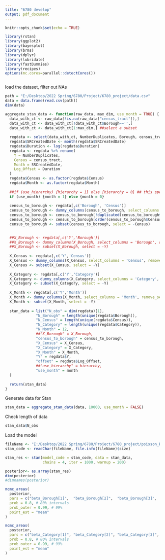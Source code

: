 ```yaml
---
title: "6780 develop"
output: pdf_document
---
```


```r
knitr::opts_chunk$set(echo = TRUE)
```

```r
library(rstan)
library(ggplot2)
library(bayesplot)
library(brms)
library(dplyr)
library(lubridate)
library(fastDummies)
library(recipes)
options(mc.cores=parallel::detectCores())
```

```r

```

load the dataset, filter out NAs

```r
path = "E:/Desktop/2022 Spring/6780/Project/6780_project/data.csv"
data = data.frame(read.csv(path))
dim(data)
```
```r
aggregate_stan_data <- function(raw_data, max_dim, use_month = TRUE) {
  data_with_ct <- raw_data[!is.na(raw_data["census_tract"]),]
  data_with_ct <- data_with_ct[!data_with_ct$Borough=='',]
  data_with_ct <- data_with_ct[1:max_dim,] ##select a subset
  
  regdata <- select(data_with_ct, NumberDuplicates, Borough, census_tract, Category, SRCreatedDate, Duration)
  regdata$SRCreatedDate <- month(regdata$SRCreatedDate)
  regdata$Duration <- log(regdata$Duration)
  regdata <- regdata %>% rename(
    Y = NumberDuplicates,
    Census = census_tract,
    Month = SRCreatedDate,
    Log_Offset = Duration
  )
  regdata$Census <- as.factor(regdata$Census)
  regdata$Month <- as.factor(regdata$Month)
  
  ##if (use_hierarchy) {hierarchy = 1} else {hierarchy = 0} ## this specifies whether use hierarchy on census tract
  if (use_month) {month = 1} else {month = 0}
  
  census_to_borough <- regdata[,c('Borough', 'Census')]
  census_to_borough <- dummy_columns(census_to_borough, select_columns = 'Borough', remove_selected_columns = TRUE)
  census_to_borough <- census_to_borough[!duplicated(census_to_borough$Census),]
  census_to_borough <- census_to_borough[order(census_to_borough$Census),]
  census_to_borough <- subset(census_to_borough, select = -Census)

  
  ##X_Borough <- regdata[,c('Y','Borough')]
  ##X_Borough <- dummy_columns(X_Borough, select_columns = 'Borough', remove_selected_columns = TRUE)
  ##X_Borough <- subset(X_Borough, select = -Y)
  
  X_Census <- regdata[,c('Y','Census')]
  X_Census <- dummy_columns(X_Census, select_columns = 'Census', remove_selected_columns = TRUE)
  X_Census <- subset(X_Census, select = -Y)
  
  X_Category <- regdata[,c('Y','Category')]
  X_Category <- dummy_columns(X_Category, select_columns = 'Category', remove_selected_columns = TRUE)
  X_Category <- subset(X_Category, select = -Y)
  
  X_Month <- regdata[,c('Y','Month')]
  X_Month <- dummy_columns(X_Month, select_columns = 'Month', remove_selected_columns = TRUE)
  X_Month <- subset(X_Month, select = -Y)
  
  stan_data = list("N_obs" = dim(regdata)[1],
              "N_Borough" = length(unique(regdata$Borough)),
              "N_Census" = length(unique(regdata$Census)),
              "N_Category" = length(unique(regdata$Category)),
              "N_Month" = 12,
              ##"X_Borough" = X_Borough,
              "census_to_borough" = census_to_borough,
              "X_Census" = X_Census,
              "X_Category" = X_Category,
              "X_Month" = X_Month,
              "Y" = regdata$Y,
              "offset" = regdata$Log_Offset,
              ##"use_hierarchy" = hierarchy,
              "use_month" = month
  )
  
  return(stan_data)
}
```



Generate data for Stan
```r
stan_data = aggregate_stan_data(data, 10000, use_month = FALSE)
```

Check length of data
```r
stan_data$N_obs
```

Load the model
```r
fileName <- "E:/Desktop/2022 Spring/6780/Project/6780_project/poisson_Reg.stan"
stan_code <- readChar(fileName, file.info(fileName)$size)
```

```r
stan_res <- stan(model_code = stan_code, data = stan_data,
                 chains = 4, iter = 1000, warmup = 200)

```

```r
posterior<- as.array(stan_res)
dim(posterior)
#dimnames(posterior)
```

```r
mcmc_areas(
  posterior, 
  pars = c("beta_Borough[1]",  "beta_Borough[2]",  "beta_Borough[3]",  "beta_Borough[4]",  "beta_Borough[5]" ),
  prob = 0.8, # 80% intervals
  prob_outer = 0.99, # 99%
  point_est = "mean"
)

```


```r
mcmc_areas(
  posterior, 
  pars = c("beta_Category[1]", "beta_Category[2]", "beta_Category[3]", "beta_Category[4]", "beta_Category[5]"),
  prob = 0.8, # 80% intervals
  prob_outer = 0.99, # 99%
  point_est = "mean"
)

```